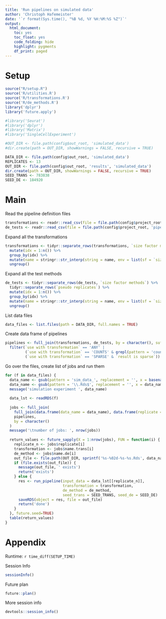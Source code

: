 ```yaml
---
title: 'Run pipelines on simulated data'
author: 'Christoph Hafemeister'
date: '`r format(Sys.time(), "%B %d, %Y %H:%M:%S %Z")`'
output:
  html_document: 
    toc: yes
    toc_float: yes
    code_folding: hide
    highlight: pygments
    df_print: paged
---
```


# Setup

```r
source("R/setup.R")
source('R/utilities.R')
source('R/transformations.R')
source('R/de_methods.R')
library('dplyr')
library('future.apply')

#library('Seurat')
#library('dplyr')
#library('Matrix')
#library('SingleCellExperiment')

#OUT_DIR <- file.path(config$out_root, 'simulated_data')
#dir.create(path = OUT_DIR, showWarnings = FALSE, recursive = TRUE)

DATA_DIR <- file.path(config$out_root, 'simulated_data')
REPLICATES <- 13
OUT_DIR <- file.path(config$out_root, 'results', 'simulated_data')
dir.create(path = OUT_DIR, showWarnings = FALSE, recursive = TRUE)
SEED_TRANS <- 783838
SEED_DE <- 184920
```

# Main

Read the pipeline definition files
```r
transformations <- readr::read_csv(file = file.path(config$project_root, 'pipelines', 'transformations.csv'))
de_tests <- readr::read_csv(file = file.path(config$project_root, 'pipelines', 'de_tests.csv'))
```

Expand all the transformations
```r
transformations <- tidyr::separate_rows(transformations, `size factor methods`) %>% 
  mutate(idx = 1:n()) %>%
  group_by(idx) %>%
  mutate(name = stringr::str_interp(string = name, env = list(sf = `size factor methods`))) %>%
  ungroup()
```

Expand all the test methods
```r
de_tests <- tidyr::separate_rows(de_tests, `size factor methods`) %>% 
  tidyr::separate_rows(`pseudo replicates`) %>%
  mutate(idx = 1:n()) %>%
  group_by(idx) %>%
  mutate(name = stringr::str_interp(string = name, env = list(sf = `size factor methods`, pr = `pseudo replicates`))) %>%
  ungroup()
```

List data files
```r
data_files <- list.files(path = DATA_DIR, full.names = TRUE)
```

Create data frame of pipelines
```r
pipelines <- full_join(transformations, de_tests, by = character(), suffix = c(".trans", ".de")) %>%
  filter(`use with transformation` == 'ANY' | 
         (`use with transformation` == 'COUNTS' & grepl(pattern = 'counts', x = name.trans)) | 
         (`use with transformation` == 'SPARSE' & `result is sparse`))
```

Go over the files, create list of jobs and run them
```r
for (f in data_files) {
  data_name <- gsub(pattern = 'sim_data_', replacement = '', x = basename(f))
  data_name <- gsub(pattern = '\\.Rds$', replacement = '', x = data_name)
  message('simulation experiment ', data_name)
  
  data_lst <- readRDS(f)
  
  jobs <- full_join(
    full_join(data.frame(data_name = data_name), data.frame(replicate = 1:length(data_lst)), by = character()),
    pipelines,
    by = character()
  )
  message('\tnumber of jobs: ', nrow(jobs))
  
  return_values <- future_sapply(X = 1:nrow(jobs), FUN = function(i) {
    replicate_n <- jobs$replicate[i]
    transformation <- jobs$name.trans[i]
    de_method <- jobs$name.de[i]
    out_file <- file.path(OUT_DIR, sprintf('%s-%02d-%s-%s.Rds', data_name, replicate_n, transformation, de_method))
    if (file.exists(out_file)) {
      message(out_file, ' exists')
      return('exists')
    } else {
      res <- run_pipeline(input_data = data_lst[[replicate_n]], 
                          transformation = transformation, 
                          de_method = de_method,
                          seed_trans = SEED_TRANS, seed_de = SEED_DE)
      saveRDS(object = res, file = out_file)
      return('done')
    }
  }, future.seed=TRUE)
  table(return_values)
}
```


# Appendix

Runtime: `r time_diff(SETUP_TIME)`

Session Info
```r
sessionInfo()
```

Future plan
```r
future::plan()
```

More session info
```r
devtools::session_info()
```
